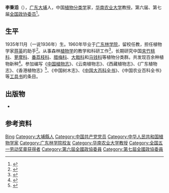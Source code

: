 {{人物信息框
| 姓名     = 李秉滔
| 性别     = 男
| 出生日期 = 1935年11月
| 出生地点 = 
| 逝世日期 = 
| 逝世地点 = 
| 籍贯     = [[广东|广东]][[大埔县|大埔]]
| 职业     = [[植物学|植物学]]家
| 民族     = [[汉族|汉族]]
| 母校     = [[广东林学院|广东林学院]]
| 政党     = [[中国共产党|中国共产党]]
| 奖项     = [[全国五一劳动奖章|全国五一劳动奖章]]
}}
'''李秉滔'''（{{bd|1935年|11月|catIdx=Li}}），[[广东|广东]][[大埔县|大埔]]人，中国[[植物分类学|植物分类学]]家，[[华南农业大学|华南农业大学]]教授。第六届、第七届[[全国政协委员|全国政协委员]]<ref>{{cite book |title=历届全国政协委员人名辞典 |date=1996 |publisher=中国国际广播出版社 |location=北京 |isbn=9787507813746 |page=253}}</ref>。
== 生平 ==
1935年11月（一说1936年）生。1960年毕业于[[广东林学院|广东林学院]]，留校任教，担任植物学家[[蒋英_(植物学家)|蒋英]]的助手<ref>{{cite book |title=中国专家大辞典·广东卷 |date=1993 |publisher=[[广东人民出版社|广东人民出版社]] |isbn=7218013287 |page=190}}</ref>。从事森林[[植物学|植物学]]的教学和科研工作<ref>{{cite book |title=中国普通高等学校教授人名录 |date=1988 |publisher=高等教育出版社 |location=北京 |isbn=7040006162 |page=255}}</ref>，长期研究中国[[夹竹桃科|夹竹桃科]]、[[萝摩科|萝摩科]]、[[番荔枝科|番荔枝科]]、[[腊梅科|腊梅科]]、[[大戟科|大戟科]]和[[马钱科|马钱科]]等植物分类群。共发现百余种植物新种<ref>{{cite journal |author1=卢新勤 |title=学海无涯苦作舟——记植物分类学家、博士生导师李秉滔教授 |journal=高等农业教育 |date=1996 |issue=3 |pages=40-41}}</ref>。参加编写《[[中国植物志|中国植物志]]》、《云南植物志》、《西藏植物志》、《广东植物志》、《香港植物志》<ref>{{cite web |author1=中国科学院华南植物园 |title=《香港植物志》第四卷出版发行 |url=http://news.sciencenet.cn/htmlnews/2011/8/251486.shtm |publisher=科学网 |date=2011-08-25 |access-date=2020-07-15 |archive-date=2020-08-06 |archive-url=https://web.archive.org/web/20200806223941/http://news.sciencenet.cn/htmlnews/2011/8/251486.shtm |dead-url=no }}</ref>、《中国树木志》、《[[中国大百科全书|中国大百科全书]]》、《中国农业百科全书》等[[工具书|工具书]]的条目。
== 出版物 ==
{{ref begin}}
*{{cite book |editor=吴征镒|editor2=陈书坤|editor3=李秉滔|editor4=方瑞征|editor5=闵天禄|title=西藏植物志·第四卷 |date=1985 |series=青藏高原科学考察丛书 |publisher=[[科学出版社|科学出版社]] |location=北京}}
{{ref end}}
{{植物命名人|P.T.Li|李秉滔}}
== 参考资料 ==
{{portal|人物|植物}}
{{reflist}}
{{Authority control}}
{{DEFAULTSORT:Li}}
[[Category:李姓|Bing]]
[[Category:大埔縣人|Category:大埔縣人]]
[[Category:中国共产党党员|Category:中国共产党党员]]
[[Category:中华人民共和国植物学家|Category:中华人民共和国植物学家]]
[[Category:广东林学院校友|Category:广东林学院校友]]
[[Category:华南农业大学教授|Category:华南农业大学教授]]
[[Category:全国五一劳动奖章获得者|Category:全国五一劳动奖章获得者]]
[[Category:第六屆全國政協委員|Category:第六屆全國政協委員]]
[[Category:第七屆全國政協委員|Category:第七屆全國政協委員]]